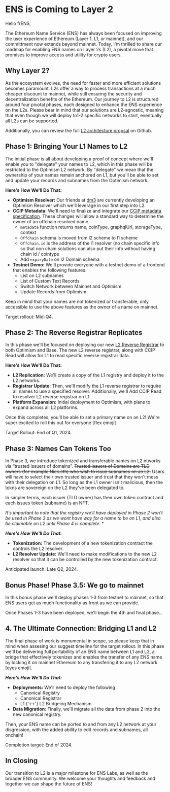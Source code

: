 # **ENS is Coming to Layer 2**

Hello frENS,

The Ethereum Name Service (ENS) has always been focused on improving the user experience of Ethereum (Layer 1, L1, or mainnet), and our committment now extends beyond mainnet. Today, I'm thrilled to share our roadmap for enabling ENS names on Layer 2s (L2), a pivotal move that promises to improve access and utility for crypto users.

## **Why Layer 2?**

As the ecosystem evolves, the need for faster and more efficient solutions becomes paramount. L2s offer a way to process transactions at a much cheaper discount to mainnet, while still ensuring the security and decentralization benefits of the Ethereum. Our journey to L2 is structured around four pivotal phases, each designed to enhance the ENS experience on the L2s. Please bear in mind that our solutions are L2-agnostic, meaning that even though we will deploy to1-2 specific networks to start, eventually all L2s can be supported. 

Additionally, you can review the full [L2 architecture propsal](https://gist.github.com/jefflau/7e9d303078891a969bfe70011e347bc0) on Github. 

## **Phase 1: Bringing Your L1 Names to L2**

The initial phase is all about developing a proof of concept where we'll enable you to "delegate" your names to L2, which in this phase will be restricted to the Optimism L2 network. By "delegate" we mean that the ownership of your names remain anchored on L1, but you'll be able to set and update your records and subnames from the Optimism network. 

**Here's How We'll Do That:**
- **Optimism Resolver:** Our friends at [dm3](https://dm3.network/) are currently developing an Optimism Resolver which we'll leverage in our first step into L2.
- **CCIP Metadata:** We'll need to finalize and integrate our [CCIP metadata specification](https://github.com/ensdomains/docs/pull/142). These changes will allow a standard way to determine the owner of an offchain resolved name. 
    - `metadata` function returns name, coinType, graphqlUrl, storageType, context
    - `Offchain` schema is moved from l2 scheme to l1 scheme
    - `Offchain.id` is the address of the l1 resolver (no chain specific info so that non chain solutions can also put their info without having chain id / cointype
    - Add `expiryDate` on l2 Domain schema
- **Testnet Demo:** We'll provide everyone with a testnet demo of a frontend that enables the following features. 
    - List on L2 subnames
    - List of Custom Text Records
    - Switch Network between Mainnet and Optimism
    - Update Records from Optimism

Keep in mind that your names are not tokenized or transferable, only accessible to use the above features as the owner of a name on mainnet. 

Target rollout: Mid-Q4.

## **Phase 2: The Reverse Registrar Replicates**
In this phase we'll be focused on deploying our new [L2 Reverse Registrar](https://github.com/ensdomains/docs/pull/132/files#r1199191577) to both Optimism and Base. The new L2 reverse registrar, along with CCIP Read will allow for L1 to read specific reverse registrar data. 

**Here's How We'll Do That:**
- **L2 Replication:** We'll create a copy of the L1 registry and deploy it to the L2 networks.
- **Registrar Update:** Then, we'll modify the L1 reverse registrar to require all names to use a specified resolver. Additionally, we'll Add CCIP Read to resolver L2 reverse registrar on L1. 
- **Platform Expansion:** Initial deployment to Optimism, with plans to expand across all L2 platforms.

Once this completes, you'll be able to set a primary name on an L2! We're super excited to roll this out for everyone [flex emoji] 

Target Rollout: End of Q1, 2024.

## **Phase 3: Names Can Tokens Too**
In Phase 3, we introduce tokenized and transferable names on L2 ntworks via “trusted issuers of domains”. ~~Trusted Issuers of Domains are TLD owners (for example Nick.eth) who wish to issue subnames on an L2.~~ Users will have to select their own trusted issuer and trust that they won't mess with their delegation on L1. So long as the L1 owner isn't malicious, then the tokns are sovereign on the L2 they've been delegated to. 

In simpler terms, each issuer (TLD owner) has their own token contract and each issues token (subname) is an NFT.

*It's important to note that the registry we'll have deployed in Phase 2 won't be used in Phase 3 as we wont have way for a name to be on L1, and also be claimable on L2 until Phase 4 is complete.* *

***Here's How We'll Do That:***
- **Tokenization:** The development of a new tokenization contract the controls the L2 resolver. 
- **L2 Resolver Update:** We'll need to make modifications to the new L2 resolver so that it can be controlled by the new tokenization contract. 

Anticipated launch: Late Q2, 2024.

## **Bonus Phase! Phase 3.5: We go to mainnet**
In this bonus phase we'll deploy phases 1-3 from testnet to mainnet, so that ENS users get as much functionality as front as we can provide. 

Once Phases 1-3 have been deployed, we'll begin the 4th and final phase...

## **4. The Ultimate Connection: Bridging L1 and L2**

The final phase of work is monumental in scope, so please keep that in mind when assesing our suggest timeline for the target rollout. In this phase we'll be delivering full portabillity of an ENS name between L1 and L2, a bridge that effectively tokenizes and enables the transfer of any ENS name by locking it on mainnet Ethereum to any transfering it to any L2 network [eyes emoji]. 

***Here's How We'll Do That:***
- **Deployments:** We'll need to deploy the following
    - Canonical Registry
    - Canonical Registrar
    - L1 {'<->'} L2 Bridgeing Mechanism
- **Data Migration:** Finally, we'll migrate all the data from phase 2 into the new canonical registry. 

Then, your ENS name can be ported to and from any L2 network at your disgression, with the added ability to edit records and subnames, all onchain! 

Completion target: End of 2024.

## **In Closing**

Our transition to L2 is a major milestone for ENS Labs, as well as the broader ENS community. We welcome your thoughts and feedback and together we can shape the future of ENS!